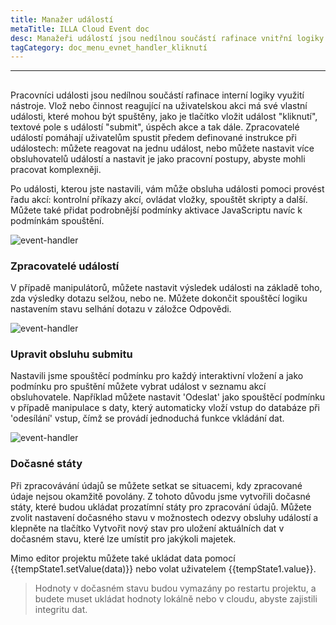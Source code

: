 ```yaml
---
title: Manažer událostí
metaTitle: ILLA Cloud Event doc
desc: Manažeři událostí jsou nedílnou součástí rafinace vnitřní logiky využití nástroje
tagCategory: doc_menu_evnet_handler_kliknutí
---
```


* * *

## <Heading hidden>Pracovník události</Heading>

Pracovníci události jsou nedílnou součástí rafinace interní logiky využití nástroje. Vlož nebo činnost reagující na uživatelskou akci má své vlastní události, které mohou být spuštěny, jako je tlačítko vložit událost "kliknutí", textové pole s událostí "submit", úspěch akce a tak dále. Zpracovatelé událostí pomáhají uživatelům spustit předem definované instrukce při událostech: můžete reagovat na jednu událost, nebo můžete nastavit více obsluhovatelů událostí a nastavit je jako pracovní postupy, abyste mohli pracovat komplexněji.

Po události, kterou jste nastavili, vám může obsluha události pomoci provést řadu akcí: kontrolní příkazy akcí, ovládat vložky, spouštět skripty a další. Můžete také přidat podrobnější podmínky aktivace JavaScriptu navíc k podmínkám spouštění.

<img alt="event-handler" src='https://cdn.illacloud.com/official-website/img/official-site/event-handler-01.png' />

### Zpracovatelé událostí

V případě manipulátorů, můžete nastavit výsledek události na základě toho, zda výsledky dotazu selžou, nebo ne. Můžete dokončit spouštěcí logiku nastavením stavu selhání dotazu v záložce Odpovědi.

<img alt="event-handler" src='https://cdn.illacloud.com/official-website/img/official-site/event-handler-02.png' />

### Upravit obsluhu submitu

Nastavili jsme spouštěcí podmínku pro každý interaktivní vložení a jako podmínku pro spuštění můžete vybrat událost v seznamu akcí obsluhovatele. Například můžete nastavit 'Odeslat' jako spouštěcí podmínku v případě manipulace s daty, který automaticky vloží vstup do databáze při 'odesílání' vstup, čímž se provádí jednoduchá funkce vkládání dat.

<img alt="event-handler" src='https://cdn.illacloud.com/official-website/img/official-site/event-handler-03.png' />

### Dočasné státy

Při zpracovávání údajů se můžete setkat se situacemi, kdy zpracované údaje nejsou okamžitě povolány. Z tohoto důvodu jsme vytvořili dočasné státy, které budou ukládat prozatímní státy pro zpracování údajů. Můžete zvolit nastavení dočasného stavu v možnostech odezvy obsluhy událostí a klepněte na tlačítko Vytvořit nový stav pro uložení aktuálních dat v dočasném stavu, které lze umístit pro jakýkoli majetek.

Mimo editor projektu můžete také ukládat data pomocí {{tempState1.setValue(data)}} nebo volat uživatelem {{tempState1.value}}.

> Hodnoty v dočasném stavu budou vymazány po restartu projektu, a budete muset ukládat hodnoty lokálně nebo v cloudu, abyste zajistili integritu dat.

